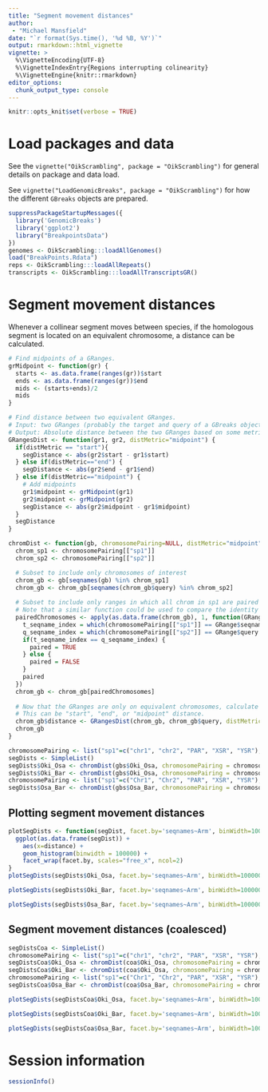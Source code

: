 ```yaml
---
title: "Segment movement distances"
author: 
 - "Michael Mansfield"
date: "`r format(Sys.time(), '%d %B, %Y')`"
output: rmarkdown::html_vignette
vignette: >
  %\VignetteEncoding{UTF-8}
  %\VignetteIndexEntry{Regions interrupting colinearity}
  %\VignetteEngine{knitr::rmarkdown}
editor_options: 
  chunk_output_type: console
---
```


```r
knitr::opts_knit$set(verbose = TRUE)
```

# Load packages and data

See the `vignette("OikScrambling", package = "OikScrambling")` for general
details on package and data load.

See `vignette("LoadGenomicBreaks", package = "OikScrambling")` for how the
different `GBreaks` objects are prepared.

```r
suppressPackageStartupMessages({
  library('GenomicBreaks')
  library('ggplot2')
  library("BreakpointsData")
})
genomes <- OikScrambling:::loadAllGenomes()
load("BreakPoints.Rdata")
reps <- OikScrambling:::loadAllRepeats()
transcripts <- OikScrambling:::loadAllTranscriptsGR()
```

# Segment movement distances
Whenever a collinear segment moves between species, if the homologous segment is located on an equivalent chromosome, a distance can be calculated.

```r
# Find midpoints of a GRanges.
grMidpoint <- function(gr) {
  starts <- as.data.frame(ranges(gr))$start
  ends <- as.data.frame(ranges(gr))$end
  mids <- (starts+ends)/2
  mids
}

# Find distance between two equivalent GRanges.
# Input: two GRanges (probably the target and query of a GBreaks object)
# Output: Absolute distance between the two GRanges based on some metric ("start", "end", or "midpoint")
GRangesDist <- function(gr1, gr2, distMetric="midpoint") {
  if(distMetric == "start"){
    segDistance <- abs(gr2$start - gr1$start)
  } else if(distMetric=="end") {
    segDistance <- abs(gr2$end - gr1$end)
  } else if(distMetric=="midpoint") {
    # Add midpoints
    gr1$midpoint <- grMidpoint(gr1)
    gr2$midpoint <- grMidpoint(gr2)
    segDistance <- abs(gr2$midpoint - gr1$midpoint)
  }
  segDistance
}

chromDist <- function(gb, chromosomePairing=NULL, distMetric="midpoint"){
  chrom_sp1 <- chromosomePairing[["sp1"]]
  chrom_sp2 <- chromosomePairing[["sp2"]]

  # Subset to include only chromosomes of interest
  chrom_gb <- gb[seqnames(gb) %in% chrom_sp1]
  chrom_gb <- chrom_gb[seqnames(chrom_gb$query) %in% chrom_sp2]
  
  # Subset to include only ranges in which all chrom in sp1 are paired to their equivalent in sp2
  # Note that a similar function could be used to compare the identity of chromosome arms
  pairedChromosomes <- apply(as.data.frame(chrom_gb), 1, function(GRange) {
    t_seqname_index = which(chromosomePairing[["sp1"]] == GRange$seqnames)
    q_seqname_index = which(chromosomePairing[["sp2"]] == GRange$query.seqnames)
    if(t_seqname_index == q_seqname_index) {
      paired = TRUE
    } else {
      paired = FALSE
    }
    paired
  })
  chrom_gb <- chrom_gb[pairedChromosomes]
  
  # Now that the GRanges are only on equivalent chromosomes, calculate the distances between them.
  # This can be "start", "end", or "midpoint" distance.
  chrom_gb$distance <- GRangesDist(chrom_gb, chrom_gb$query, distMetric=distMetric)
  chrom_gb
}

chromosomePairing <- list("sp1"=c("chr1", "chr2", "PAR", "XSR", "YSR"), "sp2"=c("Chr1", "Chr2", "PAR", "XSR", "YSR"))
segDists <- SimpleList()
segDists$Oki_Osa <- chromDist(gbs$Oki_Osa, chromosomePairing = chromosomePairing)
segDists$Oki_Bar <- chromDist(gbs$Oki_Osa, chromosomePairing = chromosomePairing)
chromosomePairing <- list("sp1"=c("Chr1", "Chr2", "PAR", "XSR", "YSR"), "sp2"=c("Chr1", "Chr2", "PAR", "XSR", "YSR"))
segDists$Osa_Bar <- chromDist(gbs$Osa_Bar, chromosomePairing = chromosomePairing)
```

## Plotting segment movement distances

```r
plotSegDists <- function(segDist, facet.by='seqnames~Arm', binWidth=100000) {
  ggplot(as.data.frame(segDist)) +
    aes(x=distance) +
    geom_histogram(binwidth = 100000) +
    facet_wrap(facet.by, scales="free_x", ncol=2)
}
plotSegDists(segDists$Oki_Osa, facet.by='seqnames~Arm', binWidth=100000) + ggtitle("Oki-Osa: segment movement distances (uncoalesced)")
```

```r
plotSegDists(segDists$Oki_Bar, facet.by='seqnames~Arm', binWidth=100000) + ggtitle("Oki-Bar: segment movement distances (uncoalesced)")
```

```r
plotSegDists(segDists$Osa_Bar, facet.by='seqnames~Arm', binWidth=100000) + ggtitle("Osa-Bar: segment movement distances (uncoalesced)")
```

## Segment movement distances (coalesced)
```r
segDistsCoa <- SimpleList()
chromosomePairing <- list("sp1"=c("chr1", "chr2", "PAR", "XSR", "YSR"), "sp2"=c("Chr1", "Chr2", "PAR", "XSR", "YSR"))
segDistsCoa$Oki_Osa <- chromDist(coa$Oki_Osa, chromosomePairing = chromosomePairing)
segDistsCoa$Oki_Bar <- chromDist(coa$Oki_Osa, chromosomePairing = chromosomePairing)
chromosomePairing <- list("sp1"=c("Chr1", "Chr2", "PAR", "XSR", "YSR"), "sp2"=c("Chr1", "Chr2", "PAR", "XSR", "YSR"))
segDistsCoa$Osa_Bar <- chromDist(coa$Osa_Bar, chromosomePairing = chromosomePairing)
```

```r
plotSegDists(segDistsCoa$Oki_Osa, facet.by='seqnames~Arm', binWidth=100000) + ggtitle("Oki-Osa: segment movement distances (coalesced)")
```

```r
plotSegDists(segDistsCoa$Oki_Bar, facet.by='seqnames~Arm', binWidth=100000) + ggtitle("Oki-Bar: segment movement distances (coalesced)")
```

```r
plotSegDists(segDistsCoa$Osa_Bar, facet.by='seqnames~Arm', binWidth=100000) + ggtitle("Osa-Bar: segment movement distances (coalesced)")
```

# Session information

```r
sessionInfo()
```
